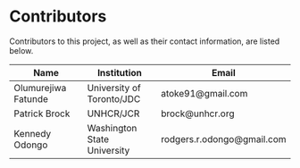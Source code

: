 # Contributors
Contributors to this project, as well as their contact information, are listed below.

| **Name** 	| **Institution** 	| **Email** 	|
|---	|---	|---	|
| Olumurejiwa Fatunde 	| University of Toronto/JDC 	| atoke91@gmail.com 	|
| Patrick Brock 	| UNHCR/JCR 	| brock@unhcr.org 	|
| Kennedy Odongo 	| Washington State University 	| rodgers.r.odongo@gmail.com 	|

